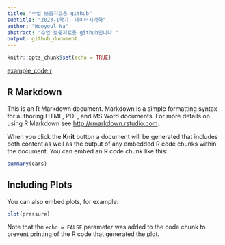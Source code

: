 ```yaml
---
title: "수업 보충자료용 github"
subtitle: "2023-1학기: 데이터시각화"
author: "Wooyoul Na"
abstract: "수업 보충자료용 github입니다."
output: github_document
---
```


```r
knitr::opts_chunk$set(echo = TRUE)
```


[example_code.r](https://github.com/Wooyoul/Lec_2023_1_datvis/blob/0545de63930c6ca645629610ba3294180d6f7ae1/R/example_code.r)

## R Markdown

This is an R Markdown document. Markdown is a simple formatting syntax for authoring HTML, PDF, and MS Word documents. For more details on using R Markdown see <http://rmarkdown.rstudio.com>.

When you click the **Knit** button a document will be generated that includes both content as well as the output of any embedded R code chunks within the document. You can embed an R code chunk like this:

```r
summary(cars)
```

## Including Plots

You can also embed plots, for example:

```r
plot(pressure)
```

Note that the `echo = FALSE` parameter was added to the code chunk to prevent printing of the R code that generated the plot.
